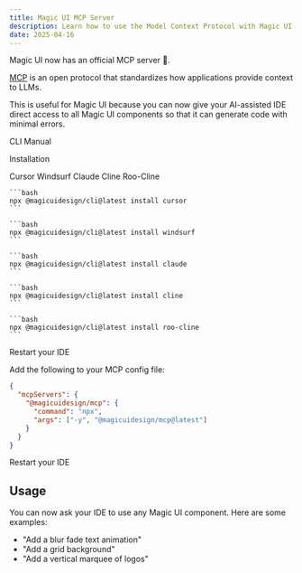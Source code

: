 ```yaml
---
title: Magic UI MCP Server
description: Learn how to use the Model Context Protocol with Magic UI.
date: 2025-04-16
---
```


Magic UI now has an official MCP server 🎉.

[MCP](https://modelcontextprotocol.com/) is an open protocol that standardizes how applications provide context to LLMs.

This is useful for Magic UI because you can now give your AI-assisted IDE direct access to all Magic UI components so that it can generate code with minimal errors.

<Tabs defaultValue="cli">

<TabsList>
  <TabsTrigger value="cli">CLI</TabsTrigger>
  <TabsTrigger value="manual">Manual</TabsTrigger>
</TabsList>

<TabsContent value="cli">

<Steps>

<Step>Installation</Step>

<Tabs defaultValue="cursor">
  <TabsList>
    <TabsTrigger value="cursor">Cursor</TabsTrigger>
    <TabsTrigger value="windsurf">Windsurf</TabsTrigger>
    <TabsTrigger value="claude">Claude</TabsTrigger>
    <TabsTrigger value="cline">Cline</TabsTrigger>
    <TabsTrigger value="roo-cline">Roo-Cline</TabsTrigger>
  </TabsList>
  <TabsContent value="cursor">

    ```bash
    npx @magicuidesign/cli@latest install cursor
    ```

  </TabsContent>
  <TabsContent value="windsurf">
  
    ```bash
    npx @magicuidesign/cli@latest install windsurf
    ```

  </TabsContent>
  <TabsContent value="claude">

    ```bash
    npx @magicuidesign/cli@latest install claude
    ```

  </TabsContent>
  <TabsContent value="cline">

    ```bash
    npx @magicuidesign/cli@latest install cline
    ```

  </TabsContent>
  <TabsContent value="roo-cline">
  
    ```bash
    npx @magicuidesign/cli@latest install roo-cline
    ```

  </TabsContent>
</Tabs>

<Step>Restart your IDE</Step>

</Steps>

</TabsContent>
<TabsContent value="manual">

<Steps>

<Step>Add the following to your MCP config file:</Step>

```json
{
  "mcpServers": {
    "@magicuidesign/mcp": {
      "command": "npx",
      "args": ["-y", "@magicuidesign/mcp@latest"]
    }
  }
}
```

<Step>Restart your IDE</Step>

</Steps>

</TabsContent>

</Tabs>

## Usage

You can now ask your IDE to use any Magic UI component. Here are some examples:

- "Add a blur fade text animation"
- "Add a grid background"
- "Add a vertical marquee of logos"
